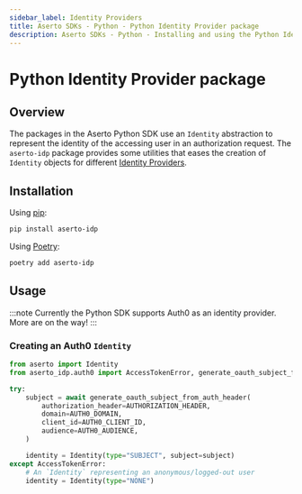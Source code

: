 ```yaml
---
sidebar_label: Identity Providers
title: Aserto SDKs - Python - Python Identity Provider package
description: Aserto SDKs - Python - Installing and using the Python Identity Provider package
---
```


# Python Identity Provider package

## Overview

The packages in the Aserto Python SDK use an `Identity` abstraction to represent the identity of the
accessing user in an authorization request. The `aserto-idp` package provides some utilities that eases
the creation of `Identity` objects for different [Identity Providers](/docs/v1/overview/connections#providers).

## Installation

Using [pip](https://pip.pypa.io):

```sh
pip install aserto-idp
```

Using [Poetry](https://python-poetry.org):

```sh
poetry add aserto-idp
```

## Usage

:::note
Currently the Python SDK supports Auth0 as an identity provider. More are on the way!
:::

### Creating an Auth0 `Identity`

```py
from aserto import Identity
from aserto_idp.auth0 import AccessTokenError, generate_oauth_subject_from_auth_header

try:
    subject = await generate_oauth_subject_from_auth_header(
        authorization_header=AUTHORIZATION_HEADER,
        domain=AUTH0_DOMAIN,
        client_id=AUTH0_CLIENT_ID,
        audience=AUTH0_AUDIENCE,
    )

    identity = Identity(type="SUBJECT", subject=subject)
except AccessTokenError:
    # An `Identity` representing an anonymous/logged-out user
    identity = Identity(type="NONE")
```
